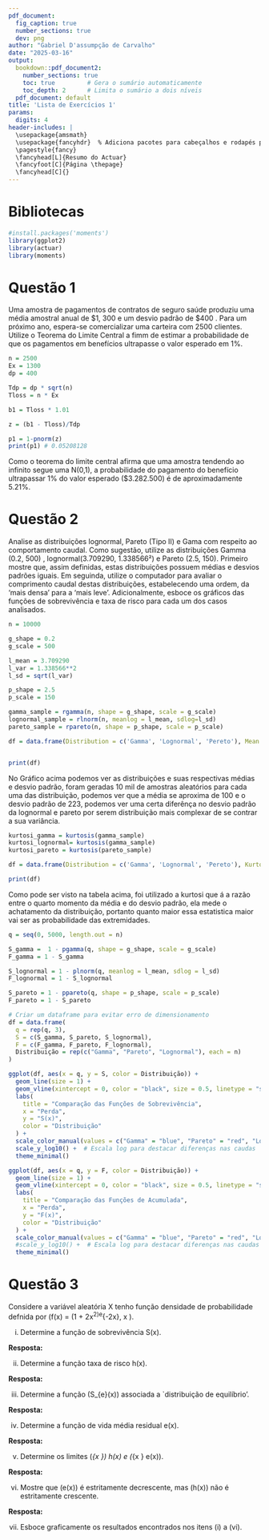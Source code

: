 ```yaml
---
pdf_document:
  fig_caption: true
  number_sections: true
  dev: png
author: "Gabriel D'assumpção de Carvalho"
date: "2025-03-16"
output:
  bookdown::pdf_document2:
    number_sections: true
    toc: true         # Gera o sumário automaticamente
    toc_depth: 2      # Limita o sumário a dois níveis
  pdf_document: default
title: 'Lista de Exercícios 1'
params:
  digits: 4
header-includes: |
  \usepackage{amsmath}
  \usepackage{fancyhdr}  % Adiciona pacotes para cabeçalhos e rodapés personalizados
  \pagestyle{fancy}
  \fancyhead[L]{Resumo do Actuar}
  \fancyfoot[C]{Página \thepage}
  \fancyhead[C]{}
---
```


\newpage

# Bibliotecas

```r
#install.packages('moments')
library(ggplot2)
library(actuar) 
library(moments)
```

# Questão 1

Uma amostra de pagamentos de contratos de seguro saúde produziu uma média amostral anual de \$1, 300 e um desvio padrão de \$400 . Para um próximo ano, espera-se comercializar uma carteira com 2500 clientes. Utilize o Teorema do Limite Central a fimm de estimar a probabilidade de que os pagamentos em benefícios ultrapasse o valor esperado em 1%.

```r
n = 2500
Ex = 1300
dp = 400

Tdp = dp * sqrt(n)
Tloss = n * Ex

b1 = Tloss * 1.01

z = (b1 - Tloss)/Tdp

p1 = 1-pnorm(z)
print(p1) # 0.05208128
```

Como o teorema do limite central afirma que uma amostra tendendo ao infinito segue uma N(0,1), a probabilidade do pagamento do benefício ultrapassar 1% do valor esperado (\$3.282.500) é de aproximadamente 5.21%.

# Questão 2

Analise as distribuições lognormal, Pareto (Tipo II) e Gama com respeito ao comportamento caudal. Como sugestão, utilize as distribuições Gamma (0.2, 500) , lognormal(3.709290, 1.338566²) e Pareto (2.5, 150). Primeiro mostre que, assim definidas, estas distribuições possuem médias e desvios padrões iguais. Em seguinda, utilize o computador para avaliar o comprimento caudal destas distribuições, estabelecendo uma ordem, da 'mais densa' para a 'mais leve'. Adicionalmente, esboce os gráficos das funções de sobrevivência e taxa de risco para cada um dos casos analisados.

```r
n = 10000

g_shape = 0.2
g_scale = 500

l_mean = 3.709290 
l_var = 1.338566**2
l_sd = sqrt(l_var)

p_shape = 2.5
p_scale = 150

gamma_sample = rgamma(n, shape = g_shape, scale = g_scale)
lognormal_sample = rlnorm(n, meanlog = l_mean, sdlog=l_sd)
pareto_sample = rpareto(n, shape = p_shape, scale = p_scale)

df = data.frame(Distribution = c('Gamma', 'Lognormal', 'Pereto'), Mean = c(mean(gamma_sample), mean(lognormal_sample), mean(pareto_sample)), StandardDeviation = c(sd(gamma_sample), sd(lognormal_sample), sd(pareto_sample)))


print(df)
```

No Gráfico acima podemos ver as distribuições e suas respectivas médias e desvio padrão, foram geradas 10 mil de amostras aleatórios para cada uma das distribuição, podemos ver que a média se aproxima de 100 e o desvio padrão de 223, podemos ver uma certa diferênça no desvio padrão da lognormal e pareto por serem distribuição mais complexar de se contrar a sua variância.

```r
kurtosi_gamma = kurtosis(gamma_sample)
kurtosi_lognormal= kurtosis(gamma_sample)
kurtosi_pareto = kurtosis(pareto_sample)

df = data.frame(Distribution = c('Gamma', 'Lognormal', 'Pereto'), Kurtosi = c(kurtosi_gamma, kurtosi_lognormal,kurtosi_pareto))

print(df)
```

Como pode ser visto na tabela acima, foi utilizado a kurtosi que á a razão entre o quarto momento da média e do desvio padrão, ela mede o achatamento da distribuição, portanto quanto maior essa estatistica maior vai ser as probabilidade das extremidades.

```r
q = seq(0, 5000, length.out = n)

S_gamma =  1 - pgamma(q, shape = g_shape, scale = g_scale)
F_gamma = 1 - S_gamma

S_lognormal = 1 - plnorm(q, meanlog = l_mean, sdlog = l_sd)
F_lognormal = 1 - S_lognormal

S_pareto = 1 - ppareto(q, shape = p_shape, scale = p_scale)
F_pareto = 1 - S_pareto

# Criar um dataframe para evitar erro de dimensionamento
df = data.frame(
  q = rep(q, 3),
  S = c(S_gamma, S_pareto, S_lognormal),
  F = c(F_gamma, F_pareto, F_lognormal), 
  Distribuição = rep(c("Gamma", "Pareto", "Lognormal"), each = n)
)
```

```r
ggplot(df, aes(x = q, y = S, color = Distribuição)) +
  geom_line(size = 1) +
  geom_vline(xintercept = 0, color = "black", size = 0.5, linetype = "solid") +
  labs(
    title = "Comparação das Funções de Sobrevivência",
    x = "Perda",
    y = "S(x)",
    color = "Distribuição"
  ) +
  scale_color_manual(values = c("Gamma" = "blue", "Pareto" = "red", "Lognormal" = "green")) +
  scale_y_log10() +  # Escala log para destacar diferenças nas caudas
  theme_minimal()
```

```r
ggplot(df, aes(x = q, y = F, color = Distribuição)) +
  geom_line(size = 1) +
  geom_vline(xintercept = 0, color = "black", size = 0.5, linetype = "solid") +
  labs(
    title = "Comparação das Funções de Acumulada",
    x = "Perda",
    y = "F(x)",
    color = "Distribuição"
  ) +
  scale_color_manual(values = c("Gamma" = "blue", "Pareto" = "red", "Lognormal" = "green")) +
  #scale_y_log10() +  # Escala log para destacar diferenças nas caudas
  theme_minimal()
```

# Questão 3

Considere a variável aleatória X tenho função densidade de probabilidade defnida por \(f(x) = (1 + 2x^2)e^{-2x}, \quad x \leq 0\).

(i) Determine a função de sobrevivência S(x).

**Resposta:**

\begin{equation}
S(x) = 1 - \int_0^x f(t)dt = 1 - \int_0^x (1 + 2t^2)e^{-2t}dt.
\end{equation}

(ii) Determine a função taxa de risco h(x).

**Resposta:**

\begin{equation}
h(x) = \frac{f(x)}{S(x)} = \frac{S'(x)}{S(x)} = -\frac{d}{dx}\log(S(x)).
\end{equation}

(iii) Determine a função \(S_{e}(x)\) associada a \`distribuição de equilíbrio'.

**Resposta:**

\begin{equation}
S_{e}(x) = \frac{\int_{x}^{\infty} S(t),dt}{E[X]} =  \frac{\int_{x}^{\infty} S(t),dt}{e(0)}.
\end{equation}

(iv) Determine a função de vida média residual e(x).

**Resposta:**

\begin{equation}
e(x) = \frac{\int_{x}^{\infty} tf(t),dt}{S(x)}.
\end{equation}

(v) Determine os limites \(\lim_{x \to \infty}\) h(x) e \(\lim_{x \to \infty} e(x)\).

**Resposta:**

(vi) Mostre que \(e(x)\) é estritamente decrescente, mas \(h(x)\) não é estritamente crescente.

**Resposta:**

(vii) Esboce graficamente os resultados encontrados nos itens (i) a (vi).
